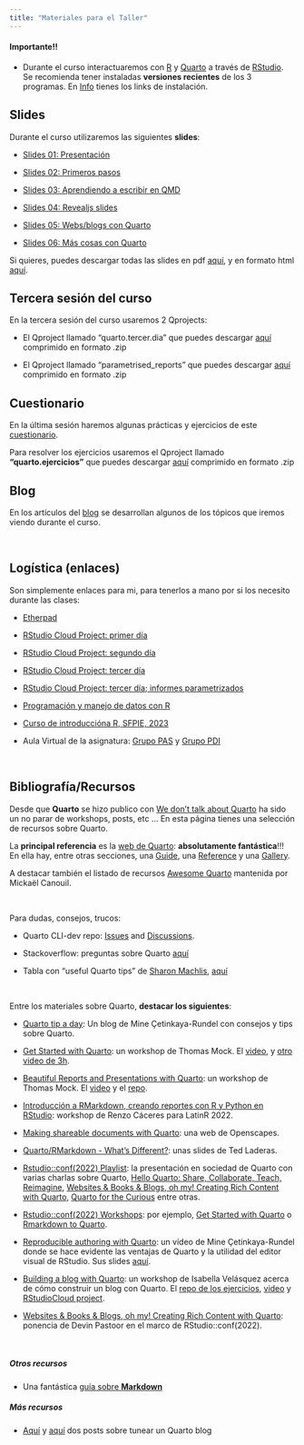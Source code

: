 ```yaml
---
title: "Materiales para el Taller"
---
```




::: {.callout-important appearance="default" icon="false"}
#### Importante!!

-   Durante el curso interactuaremos con [R](https://cran.r-project.org/) y [Quarto](https://quarto.org/) a través de [RStudio](https://www.rstudio.com/products/rstudio/). Se recomienda tener instaladas **versiones recientes** de los 3 programas. En [Info](info.qmd) tienes los links de instalación.

:::



## Slides

Durante el curso utilizaremos las siguientes **slides**:


- [Slides 01: Presentación](./slides/01_presentacion.qmd){target="_blank"}

- [Slides 02: Primeros pasos](./slides/02_primeros_pasos.qmd){target="_blank"}

- [Slides 03: Aprendiendo a escribir en QMD](./slides/03_aprendiendo_Qmd.qmd){target="_blank"}

- [Slides 04: Revealjs slides](./slides/04_revealjs.qmd){target="_blank"}

- [Slides 05: Webs/blogs con Quarto](./slides/05_primer_web.qmd){target="_blank"}

- [Slides 06: Más cosas con Quarto](./slides/06_mas_cosas.qmd){target="_blank"}


Si quieres, puedes descargar todas las slides en pdf [aquí](./slides/slides_en_pdf.zip){target="_blank"}, y en formato html [aquí](./slides/slides_en_html.zip){target="_blank"}.

## Tercera sesión del curso

En la tercera sesión del curso usaremos 2 Qprojects:

  - El Qproject llamado "quarto.tercer.dia" que puedes descargar [aquí](/cuestionario/quarto.tercer.dia.zip){target="_blank"} comprimido en formato .zip
  
  
  - El Qproject llamado "parametrised_reports" que puedes descargar [aquí](/cuestionario/parametrised_reports.zip){target="_blank"} comprimido en formato .zip



## Cuestionario

En la última sesión haremos algunas prácticas y ejercicios de este [cuestionario](./cuestionario/01_cuestionario.qmd){target="_blank"}.

Para resolver los ejercicios usaremos el Qproject llamado **"quarto.ejercicios"** que puedes descargar [aquí](/cuestionario/quarto.ejercicios.zip){target="_blank"} comprimido en formato .zip

## Blog

En los artículos del [blog](blog.qmd){target="_blank"} se desarrollan algunos de los tópicos que iremos viendo durante el curso.

<br>


## Logística (enlaces)

Son simplemente enlaces para mi, para tenerlos a mano por si los necesito durante las clases:

- [Etherpad](https://etherpad.wikimedia.org/p/curso_intro_DS_UV){target="_blank"}


- [RStudio Cloud Project: primer día](https://posit.cloud/content/6139160){target="_blank"} 


- [RStudio Cloud Project: segundo día](https://posit.cloud/content/4743159){target="_blank"}

- [RStudio Cloud Project: tercer día](https://posit.cloud/content/6164186){target="_blank"}

- [RStudio Cloud Project: tercer día; informes parametrizados](https://posit.cloud/content/6164148){target="_blank"}


 - [Programación y manejo de datos con R](https://perezp44.github.io/intro-ds-22-23-web/04-tutoriales.html){target="_blank"}


- [Curso de introduccióna R, SFPIE, 2023](https://perezp44.github.io/intro.R.sfpie.2023.web/){target="_blank"}


- Aula Virtual de la asignatura:  [Grupo PAS](https://aulavirtual.uv.es/course/view.php?id=55335){target="_blank"} y [Grupo PDI](https://aulavirtual.uv.es/course/view.php?id=55334){target="_blank"} 



<br>


## Bibliografía/Recursos 


Desde que **Quarto** se hizo publico con [We don't talk about Quarto](https://www.apreshill.com/blog/2022-04-we-dont-talk-about-quarto/){target="_blank"} ha sido un no parar de workshops, posts, etc ... En esta página tienes una selección de recursos sobre Quarto.

La **principal referencia** es la [web de Quarto](https://quarto.org/){target="_blank"}: **absolutamente fantástica**!!! En ella hay, entre otras secciones, una [Guide](https://quarto.org/docs/guide/){target="_blank"}, una [Reference](https://quarto.org/docs/reference/){target="_blank"} y una [Gallery](https://quarto.org/docs/gallery/){target="_blank"}.

A destacar también el listado de recursos [Awesome Quarto](https://github.com/mcanouil/awesome-quarto){target="_blank"} mantenida por Mickaël Canouil.


<br>

Para dudas, consejos, trucos:

- Quarto CLI-dev repo: [Issues](https://github.com/quarto-dev/quarto-cli/issues?q=is%3Aissue+is%3Aopen+sort%3Aupdated-desc){target="_blank"} and [Discussions](https://github.com/quarto-dev/quarto-cli/discussions){target="_blank"}.

-  Stackoverflow: preguntas sobre Quarto [aquí](https://stackoverflow.com/questions/tagged/quarto){target="_blank"}

- Tabla con "useful Quarto tips" de [Sharon Machlis](https://fosstodon.org/@smach){target="_blank"}, [aquí](https://apps.machlis.com/shiny/quartotips/){target="_blank"}

<br>

Entre los materiales sobre Quarto, **destacar los siguientes**:


- [Quarto tip a day](http://mine-cetinkaya-rundel.github.io/quarto-tip-a-day/){target="_blank"}: Un blog de Mine Çetinkaya-Rundel con consejos y tips sobre Quarto.

- [ Get Started with Quarto](https://jthomasmock.github.io/quarto-2hr-webinar/){target="_blank"}: un workshop de Thomas Mock. El [video](https://youtu.be/yvi5uXQMvu4), y [otro video de 3h](https://www.youtube.com/watch?v=KnwQFph3s94&list=PL4IzsxWztPdmSeucR67EH_8_hzldqYZX4&index=8){target="_blank"}.

- [Beautiful Reports and Presentations with Quarto](https://thomasmock.quarto.pub/reports-presentations/#/title-slide){target="_blank"}: un workshop de Thomas Mock. El [video](https://www.youtube.com/watch?v=hbf7Ai3jnxY){target="_blank"} y el [repo](https://github.com/jthomasmock/quarto-reporting){target="_blank"}. 

- [Introducción a RMarkdown, creando reportes con R y Python en RStudio](https://www.youtube.com/watch?v=d8jSN998Mtw){target="_blank"}: workshop de Renzo Cáceres para LatinR 2022.

- [Making shareable documents with Quarto](https://openscapes.github.io/quarto-website-tutorial/){target="_blank"}: una web de Openscapes.

- [Quarto/RMarkdown - What’s Different?](https://laderast.github.io/qmd_rmd/#/title-slide){target="_blank"}: unas slides de Ted Laderas.

- [Rstudio::conf(2022) Playlist](https://www.youtube.com/playlist?list=PL9HYL-VRX0oTOwqzVtL_q5T8MNrzn0mdH){target="_blank"}:  la presentación en sociedad de Quarto con varias charlas sobre Quarto, [Hello Quarto: Share, Collaborate, Teach, Reimagine](https://www.youtube.com/watch?v=p7Hxu4coDl8&list=PL9HYL-VRX0oTOwqzVtL_q5T8MNrzn0mdH&index=4){target="_blank"}, [Websites & Books & Blogs, oh my! Creating Rich Content with Quarto](https://www.youtube.com/watch?v=A9QRN4cpsDY&list=PL9HYL-VRX0oTOwqzVtL_q5T8MNrzn0mdH&index=49){target="_blank"}, [Quarto for the Curious ](https://www.youtube.com/watch?v=mrvhk2XUfWo&list=PL9HYL-VRX0oTOwqzVtL_q5T8MNrzn0mdH&index=55){target="_blank"} entre otras.  

-  [Rstudio::conf(2022) Workshops](https://github.com/rstudio-conf-2022){target="_blank"}: por ejemplo, [Get Started with Quarto](https://github.com/rstudio-conf-2022/get-started-quarto){target="_blank"} o [Rmarkdown to Quarto](https://github.com/rstudio-conf-2022/rmd-to-quarto){target="_blank"}.

- [Reproducible authoring with Quarto](https://www.youtube.com/watch?v=6p4vOKS6Xls){target="_blank"}: un vídeo de Mine Çetinkaya-Rundel donde se hace evidente las ventajas de Quarto y la utilidad del editor visual de RStudio. Sus slides [aquí](https://mine-cetinkaya-rundel.github.io/2022-repro-toronto/#/title-slide){target="_blank"}.


- [Building a blog with Quarto](https://ivelasq.quarto.pub/building-a-blog-with-quarto/){target="_blank"}: un workshop de Isabella Velásquez acerca de cómo construir un blog con Quarto. El [repo de los ejercicios](https://github.com/ivelasq/build-your-own-blog-exercises){target="_blank"}, [video](https://www.youtube.com/watch?v=CVcvXfRyfE0){target="_blank"} y [RStudioCloud project]( https://rstudio.cloud/project/4404816){target="_blank"}.

- [Websites & Books & Blogs, oh my! Creating Rich Content with Quarto](https://www.youtube.com/watch?v=A9QRN4cpsDY&list=PL9HYL-VRX0oTOwqzVtL_q5T8MNrzn0mdH&index=49){target="_blank"}: ponencia de Devin Pastoor en el marco de RStudio::conf(2022).



<br>

##### Otros recursos

- Una fantástica [guía sobre **Markdown**](https://www.markdownguide.org/){target="_blank"}

##### Más recursos

- [Aquí](https://albert-rapp.de/posts/13_quarto_blog_writing_guide/13_quarto_blog_writing_guide.html#create-your-own-series) y [aquí](https://ellakaye.co.uk/posts/2022-12-11_welcome-quarto/) dos posts sobre tunear un Quarto blog
